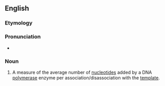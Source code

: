 ==English==
===Etymology===

{{suffix|processive|ity|lang=en}}

===Pronunciation===

* {{a|US}} {{IPA|pɹɑsɛˈsɪvəti|lang=en}}

===Noun===
{{en-noun|processivities}}
{{wikipedia}}

# {{context|genetics|lang=en}} A measure of the average number of [[nucleotide]]s added by a DNA [[polymerase]] enzyme per association/disassociation with the [[template]].